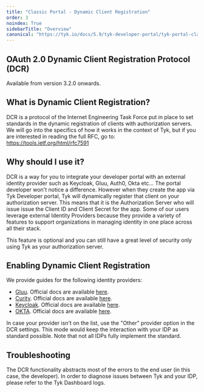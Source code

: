 ```yaml
---
title: "Classic Portal - Dynamic Client Registration"
order: 3
noindex: True
sidebarTitle: "Overview"
canonical: "https://tyk.io/docs/5.9/tyk-developer-portal/tyk-portal-classic/dynamic-client-registration"
---
```



<LegacyClassicPortalApi/>

## OAuth 2.0 Dynamic Client Registration Protocol (DCR)

Available from version 3.2.0 onwards.

## What is Dynamic Client Registration? 

DCR is a protocol of the Internet Engineering Task Force put in place to set standards in the dynamic registration of clients with authorization servers. 
We will go into the specifics of how it works in the context of Tyk, but if you are interested in reading the full RFC, go to: https://tools.ietf.org/html/rfc7591

## Why should I use it? 

DCR is a way for you to integrate your developer portal with an external identity provider such as Keycloak, Gluu, Auth0, Okta etc... 
The portal developer won't notice a difference. However when they create the app via Tyk Developer portal, Tyk will dynamically register that client on your authorization server. This means that it is the Authorization Server who will issue issue the Client ID and Client Secret for the app.
Some of our users leverage external Identity Providers because they provide a variety of features to support organizations in managing identity in one place across all their stack. 

This feature is optional and you can still have a great level of security only using Tyk as your authorization server. 

## Enabling Dynamic Client Registration

We provide guides for the following identity providers:

- [Gluu](/docs/5.9/tyk-developer-portal/tyk-portal-classic/gluu-dcr). Official docs are available [here](https://gluu.org/docs/gluu-server/4.0/admin-guide/openid-connect/#dynamic-client-registration).
- [Curity](/docs/5.9/tyk-developer-portal/tyk-portal-classic/curity-dcr). Official docs are available [here](https://curity.io/docs/idsvr/latest/token-service-admin-guide/dcr.html).
- [Keycloak](/docs/5.9/tyk-developer-portal/tyk-portal-classic/keycloak-dcr). Official docs are available [here](https://github.com/keycloak/keycloak-documentation/blob/master/securing_apps/topics/client-registration.adoc).
- [OKTA](/docs/5.9/tyk-developer-portal/tyk-portal-classic/okta-dcr). Official docs are available [here](https://developer.okta.com/docs/reference/api/oauth-clients/).


In case your provider isn't on the list, use the "Other" provider option in the DCR settings. This mode would keep the interaction with your IDP as standard possible. Note that not all IDPs fully implement the standard.

## Troubleshooting

The DCR functionality abstracts most of the errors to the end user (in this case, the developer). In order to diagnose issues between Tyk and your IDP, please refer to the Tyk Dashboard logs.
